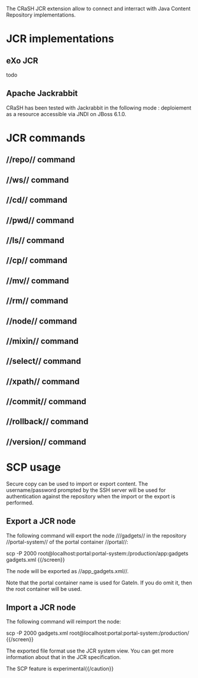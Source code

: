 The CRaSH JCR extension allow to connect and interract with Java Content Repository implementations.

= JCR implementations =

== eXo JCR ==

todo

== Apache Jackrabbit ==

CRaSH has been tested with Jackrabbit in the following mode : deploiement as a resource accessible via JNDI on JBoss 6.1.0.


= JCR commands =

== //repo// command ==
{{include document="repo.wiki" /}}

== //ws// command ==
{{include document="ws.wiki" /}}

== //cd// command ==
{{include document="cd.wiki" /}}

== //pwd// command ==
{{include document="pwd.wiki" /}}

== //ls// command ==
{{include document="ls.wiki" /}}

== //cp// command ==
{{include document="cp.wiki" /}}

== //mv// command ==
{{include document="mv.wiki" /}}

== //rm// command ==
{{include document="rm.wiki" /}}

== //node// command ==
{{include document="node.wiki" /}}

== //mixin// command ==
{{include document="mixin.wiki" /}}

== //select// command ==
{{include document="select.wiki" /}}

== //xpath// command ==
{{include document="xpath.wiki" /}}

== //commit// command ==
{{include document="commit.wiki" /}}

== //rollback// command ==
{{include document="rollback.wiki" /}}

== //version// command ==
{{include document="version.wiki" /}}

= SCP usage =

Secure copy can be used to import or export content. The username/password prompted by the SSH server will be used
for authentication against the repository when the import or the export is performed.

== Export a JCR node ==

The following command will export the node ///gadgets// in the repository //portal-system//
of the portal container //portal//:

{{screen}}
scp -P 2000 root@localhost:portal:portal-system:/production/app:gadgets gadgets.xml
{{/screen}}

The node will be exported as //app_gadgets.xml//.

Note that the portal container name is used for GateIn. If you do omit it, then the root container will be used.

== Import a JCR node ==

The following command will reimport the node:

{{screen}}
scp -P 2000 gadgets.xml root@localhost:portal:portal-system:/production/
{{/screen}}

The exported file format use the JCR system view. You can get more information about that in the JCR specification.

{{caution}}The SCP feature is experimental{{/caution}}
